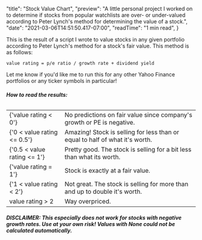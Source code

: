 

  "title": "Stock Value Chart",
  "preview": "A little personal project I worked on to determine if stocks from popular watchlists are over- or under-valued according to Peter Lynch's method for determining the value of a stock.",
  "date": "2021-03-06T14:51:50.417-07:00",
  "readTime": "1 min read",
}


<div className={styles.postContent}>
  <p>This is the result of a script I wrote to value stocks in any given portfolio according to Peter Lynch's method for a stock's fair value. This method is as follows:</p>
  <code>value rating = p/e ratio / growth rate + dividend yield</code>
  <p>Let me know if you'd like me to run this for any other Yahoo Finance portfolios or any ticker symbols in particular!</p>
  <h6><strong>How to read the results:</strong></h6>
  <table>
  <tbody>
  <tr>
    <td>{'value rating < 0'}</td>
    <td>No predictions on fair value since company's growth or PE is negative.</td>
  </tr>
  <tr>
    <td>{'0 < value rating <= 0.5'}</td>
    <td>Amazing! Stock is selling for less than or equal to half of what it's worth.</td>
  </tr>
  <tr>
    <td>{'0.5 < value rating <= 1'}</td>
    <td>Pretty good. The stock is selling for a bit less than what its worth.</td>
  </tr>
  <tr>
    <td>{'value rating = 1'}</td>
    <td>Stock is exactly at a fair value.</td>
  </tr>
  <tr>
    <td>{'1 < value rating < 2'}</td>
    <td>Not great. The stock is selling for more than and up to double it's worth.</td>
  </tr>
  <tr>
    <td>value rating > 2</td>
    <td>Way overpriced.</td>
  </tr>
  </tbody>
  </table>
  <h5 className='caption pt-5 pb-5'><strong>DISCLAIMER:</strong> This especially does not work for stocks with negative growth rates. Use at your own risk! Values with None could not be calculated automatically.</h5>
  <BerkshireChart/>
  <BigShortsChart/>
  <OilGasChart/>
  <CanadianStocksChart/>
</div>
